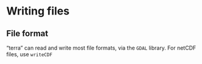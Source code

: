 # Writing files

## File format

"terra" can read and write most file formats, via the `GDAL` library. 
For netCDF files, use `writeCDF`


